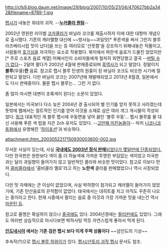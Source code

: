 http://cfs9.blog.daum.net/image/29/blog/2007/10/05/21/04/470627bb2a342&filename=8789-1.jpg

[[펩시]]가 내놓은 희대의 괴작. --'''[[누카콜라 퀀텀]]'''--

2002년 영원한 라이벌 [[코카콜라]]가 바닐라 코크를 재출시하자 이에 대한 대항마 개념으로 출시했다. 기존의 캐러멜향 대신에 ~~방사능~~과일맛[* 푸른색을 써서 그런지 블루라즈베리시럽 맛이 났다]을 쓰는 등 여러모로 '산뜻함'을 강조하기 위해내놓은 작품이고, 사람들의 [[호기심]]을 자극하는 요소로 작용했다. 북미에서 파란색 음료가 드물진 않았지만[* 주로 스포츠 음료 계열] 어째서인지 소비자들에게 철저히 외면당했고 결국 --[[버틸 수가 없다]]-- 2달여 팔다가 2002년 4월에 판매종료되며 [[흑역사]]가 되고 말았다. 정말이지 '''블루'''(우울)'''한''' 음료. 참고로 펩시 블루 탄생의 원흉이 된 바닐라 코크도 비슷한 시기에 절판되고 말았다. 다만 바닐라 코크는 2007년에 재발매되었고 2013년 8월경, 일본에서도 다시 판매중이다. 물론 펩시 블루는... 그런 거 없다.

좀 많이 마시면 대변이 초록색이 된다는 소문이 있었다.

일본에서는 미국보다 다소 늦은 2004년 경 출시되어 별 인기를 얻지 못하고 사라졌는데 뜻밖에 웹에서는 컬트적인 인기를 얻어 이것을 소재로 삼은 여러 개그 게시물이 작성되었다. [http://color.egloos.com/616663 링크] 대표적인 게 블루 펩시에 우동면을 넣어 끓인 '블루 우동'... 펩시 블루를 물 대신 사용해 푸른 색 밥을 지은 2ch 유저도 있었다. --[[고만해 미친놈들아]]-- 마치 [[니코니코 동화]]에서 유명해진 '[[하이포션]]'과 비슷하다. 

attachment:/htm_2003052217150930003600-002.jpg

무서운 사실이 있는데, 사실 [http://news.naver.com/main/read.nhn?mode=LSD&mid=sec&sid1=101&oid=020&aid=0000188088 '''국내에도 2003년 정식 판매'''되었다가 몇달만에 단종되었다.] 다만 한국판은 원판보다 색이 좀 더 하늘색에 가까운 투명한 부담없는 색이었고 미국판과는 달리 과일향이 들어가지 않고 일반적인 콜라와 비슷한 맛이었다. 참고로 이보다 먼저 [[콤비콜라]]에서 '콤비콜라 옐로'라고 하는 '''노란색''' 콜라를 판매했었으나 역시 사장되었다.

다만 맛 자체에는 큰 이상이 없었으며, 사실 박하향이 첨가되고 캐러멜이 들어가지 않았기에, 기존 탄산음료의 끈적함이 없었다. 태국에서는 대히트를 치고 아직도 꾸준히 나오는 중이라고 한다. 현재 시중에서 팔리는 음료 중 이것과 가장 가까운 맛을 내는건 역시 [[마운틴 듀]].  

참고로 품명은 확실하지 않으나 [[중국]]에도 있다. 2004년경에는 [[필리핀]]에도 있었다. 그래도 여러번 상습적으로 마시다보면 박하사탕 먹듯 자연스럽게 좋아서 먹게 된다.

'''[[인도네시아]] 에서는 기존 검은 팹시 보다 이게 주력 상품이다''' ~~섬인도의 기상~~

후속작(?)으로 [[펩시 블루 하와이]]가 있다. [[펩시/산토리 괴작 펩시]] 문서도 참조.
